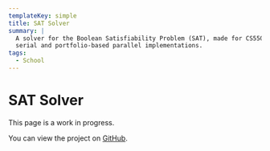 ```yaml
---
templateKey: simple
title: SAT Solver
summary: |
  A solver for the Boolean Satisfiability Problem (SAT), made for CS5500 - Parallel Programming. Includes both
  serial and portfolio-based parallel implementations.
tags:
  - School
---
```


# SAT Solver

This page is a work in progress.

You can view the project on [GitHub](https://github.com/WhiteAbeLincoln/sat-solver).
